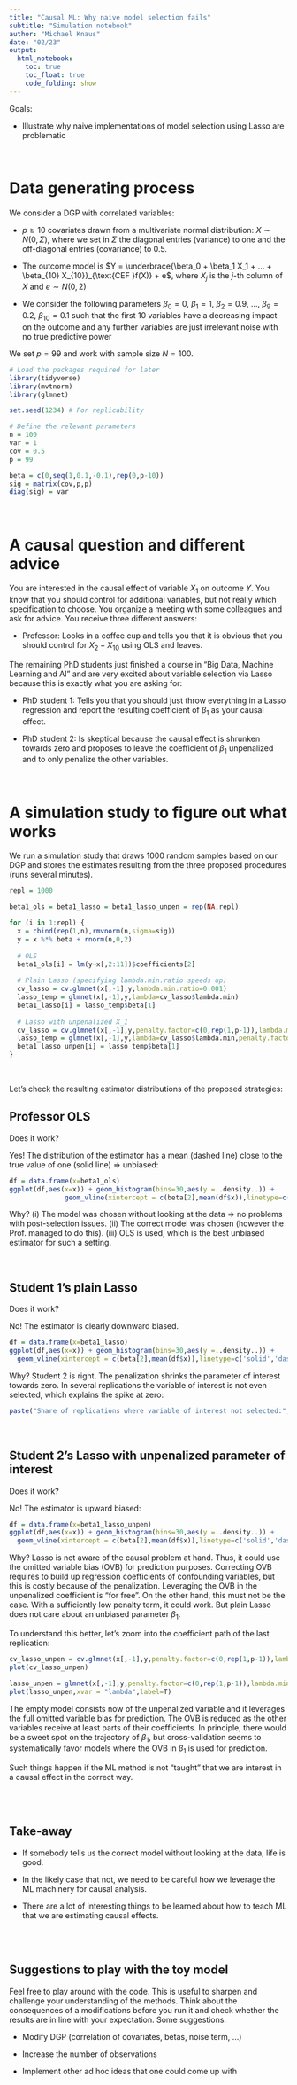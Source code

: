 ---
title: "Causal ML: Why naive model selection fails"
subtitle: "Simulation notebook"
author: "Michael Knaus"
date: "02/23"
output: 
  html_notebook:
    toc: true
    toc_float: true
    code_folding: show
---


Goals:

- Illustrate why naive implementations of model selection using Lasso are problematic

<br>


# Data generating process

We consider a DGP with correlated variables:

- $p\geq10$ covariates drawn from a multivariate normal distribution: $X \sim N(0,\Sigma)$, where we set in $\Sigma$ the diagonal entries (variance) to one and the off-diagonal entries (covariance) to 0.5.

- The outcome model is $Y = \underbrace{\beta_0 + \beta_1 X_1 + ... + \beta_{10} X_{10}}_{\text{CEF }f(X)} + e$, where $X_j$ is the $j$-th column of $X$ and $e \sim N(0,2)$

- We consider the following parameters $\beta_0 = 0$, $\beta_1 = 1$, $\beta_2 = 0.9$, ..., $\beta_9 = 0.2$, $\beta_{10} = 0.1$ such that the first 10 variables have a decreasing impact on the outcome and any further variables are just irrelevant noise with no true predictive power

We set $p=99$ and work with sample size $N=100$.

```{r, warning = F, message = F}
# Load the packages required for later
library(tidyverse)
library(mvtnorm)
library(glmnet)

set.seed(1234) # For replicability

# Define the relevant parameters
n = 100
var = 1
cov = 0.5
p = 99

beta = c(0,seq(1,0.1,-0.1),rep(0,p-10))
sig = matrix(cov,p,p)
diag(sig) = var
```

<br>


# A causal question and different advice

You are interested in the causal effect of variable $X_1$ on outcome $Y$. You know that you should control for additional variables, but not really which specification to choose. You organize a meeting with some colleagues and ask for advice. You receive three different answers:

- Professor: Looks in a coffee cup and tells you that it is obvious that you should control for $X_2-X_{10}$ using OLS and leaves.

The remaining PhD students just finished a course in "Big Data, Machine Learning and AI" and are very excited about variable selection via Lasso because this is exactly what you are asking for:

- PhD student 1: Tells you that you should just throw everything in a Lasso regression and report the resulting coefficient of $\beta_1$ as your causal effect.

- PhD student 2: Is skeptical because the causal effect is shrunken towards zero and proposes to leave the coefficient of $\beta_1$ unpenalized and to only penalize the other variables.

<br>

# A simulation study to figure out what works

We run a simulation study that draws 1000 random samples based on our DGP and stores the estimates resulting from the three proposed procedures (runs several minutes).

```{r}
repl = 1000

beta1_ols = beta1_lasso = beta1_lasso_unpen = rep(NA,repl)

for (i in 1:repl) {
  x = cbind(rep(1,n),rmvnorm(n,sigma=sig))
  y = x %*% beta + rnorm(n,0,2)
  
  # OLS
  beta1_ols[i] = lm(y~x[,2:11])$coefficients[2]
  
  # Plain Lasso (specifying lambda.min.ratio speeds up)
  cv_lasso = cv.glmnet(x[,-1],y,lambda.min.ratio=0.001) 
  lasso_temp = glmnet(x[,-1],y,lambda=cv_lasso$lambda.min)
  beta1_lasso[i] = lasso_temp$beta[1]
  
  # Lasso with unpenalized X_1
  cv_lasso = cv.glmnet(x[,-1],y,penalty.factor=c(0,rep(1,p-1)),lambda.min.ratio=0.001)
  lasso_temp = glmnet(x[,-1],y,lambda=cv_lasso$lambda.min,penalty.factor=c(0,rep(1,p-1)))
  beta1_lasso_unpen[i] = lasso_temp$beta[1]
}
```

<br>

Let's check the resulting estimator distributions of the proposed strategies:

## Professor OLS

Does it work? 

Yes! The distribution of the estimator has a mean (dashed line) close to the true value of one (solid line) $\Rightarrow$ unbiased:


```{r}
df = data.frame(x=beta1_ols)
ggplot(df,aes(x=x)) + geom_histogram(bins=30,aes(y =..density..)) + 
              geom_vline(xintercept = c(beta[2],mean(df$x)),linetype=c('solid','dashed'))
```

Why? (i) The model was chosen without looking at the data $\Rightarrow$ no problems with post-selection issues. (ii) The correct model was chosen (however the Prof. managed to do this). (iii) OLS is used, which is the best unbiased estimator for such a setting.

<br>

## Student 1's plain Lasso

Does it work? 

No! The estimator is clearly downward biased.

```{r}
df = data.frame(x=beta1_lasso)
ggplot(df,aes(x=x)) + geom_histogram(bins=30,aes(y =..density..)) + 
  geom_vline(xintercept = c(beta[2],mean(df$x)),linetype=c('solid','dashed'))
```
Why? Student 2 is right. The penalization shrinks the parameter of interest towards zero. In several replications the variable of interest is not even selected, which explains the spike at zero:

```{r}
paste("Share of replications where variable of interest not selected:",round( sum(beta1_lasso == 0)) / repl *100,"%")
```

<br>

## Student 2's Lasso with unpenalized parameter of interest

Does it work? 

No! The estimator is upward biased:

```{r}
df = data.frame(x=beta1_lasso_unpen)
ggplot(df,aes(x=x)) + geom_histogram(bins=30,aes(y =..density..)) + 
  geom_vline(xintercept = c(beta[2],mean(df$x)),linetype=c('solid','dashed'))
```
Why? Lasso is not aware of the causal problem at hand. Thus, it could use the omitted variable bias (OVB) for prediction purposes. Correcting OVB requires to build up regression coefficients of confounding variables, but this is costly because of the penalization. Leveraging the OVB in the unpenalized coefficient is "for free". On the other hand, this must not be the case. With a sufficiently low penalty term, it could work. But plain Lasso does not care about an unbiased parameter $\beta_1$.

To understand this better, let's zoom into the coefficient path of the last replication:

```{r}
cv_lasso_unpen = cv.glmnet(x[,-1],y,penalty.factor=c(0,rep(1,p-1)),lambda.min.ratio=0.002)
plot(cv_lasso_unpen)

lasso_unpen = glmnet(x[,-1],y,penalty.factor=c(0,rep(1,p-1)),lambda.min.ratio=0.002)
plot(lasso_unpen,xvar = "lambda",label=T)
```

The empty model consists now of the unpenalized variable and it leverages the full omitted variable bias for prediction. The OVB is reduced as the other variables receive at least parts of their coefficients. In principle, there would be a sweet spot on the trajectory of $\beta_1$, but cross-validation seems to systematically favor models where the OVB in $\beta_1$ is used for prediction. 

Such things happen if the ML method is not "taught" that we are interest in a causal effect in the correct way.


<br>
<br>

## Take-away
 
 - If somebody tells us the correct model without looking at the data, life is good.
 
 - In the likely case that not, we need to be careful how we leverage the ML machinery for causal analysis.
 
 - There are a lot of interesting things to be learned about how to teach ML that we are estimating causal effects.
 
<br>
<br>
 
 
## Suggestions to play with the toy model

Feel free to play around with the code. This is useful to sharpen and challenge your understanding of the methods. Think about the consequences of a modifications before you run it and check whether the results are in line with your expectation. Some suggestions:
 
- Modify DGP (correlation of covariates, betas, noise term, ...)

- Increase the number of observations

- Implement other ad hoc ideas that one could come up with

 